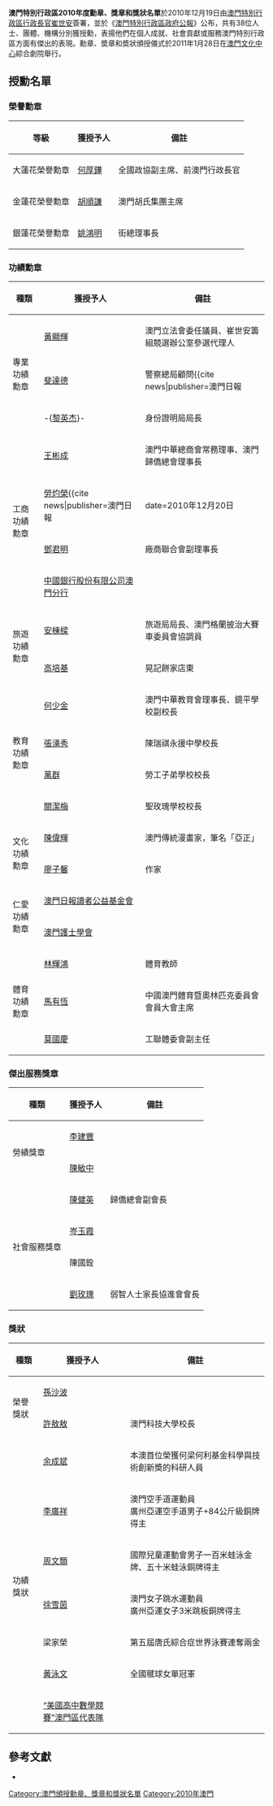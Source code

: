 '''澳門特別行政區2010年度勳章、獎章和獎狀名單'''於2010年12月19日由[[澳門特別行政區行政長官|澳門特別行政區行政長官]][[崔世安|崔世安]]簽署，並於《[[澳門特別行政區政府公報|澳門特別行政區政府公報]]》公布，共有38位人士、團體、機構分別獲授勳，表揚他們在個人成就、社會貢獻或服務澳門特別行政區方面有傑出的表現。勳章、奬章和奬狀頒授儀式於2011年1月28日在[[澳門文化中心|澳門文化中心]]綜合劇院舉行。

==授勳名單==
===榮譽勳章===
{| class="wikitable sortable" 
|-
! 等級  || 獲授予人 || 備註
|-
| 大蓮花榮譽勳章 || [[何厚鏵|何厚鏵]] || 全國政協副主席、前澳門行政長官
|-
| 金蓮花榮譽勳章 || [[胡順謙|胡順謙]] || 澳門胡氏集團主席
|-
| 銀蓮花榮譽勳章 || [[姚鴻明|姚鴻明]] || 街總理事長
|}

===功績勳章===
{| class="wikitable sortable" 
|-
! 種類 || 獲授予人 || 備註
|-
| rowspan="3" | 專業功績勳章 || [[黃顯輝|黃顯輝]] || 澳門立法會委任議員、崔世安籌組競選辦公室參選代理人
|-
| [[斐達德|斐達德]] || 警察總局顧問<ref name="">{{cite news|publisher=澳門日報
|date=2010年12月20日
|title=卅八個人團體獲授勳　何厚鏵獲大蓮花勳章稱榮譽屬全體澳人
|pages=B01
}}</ref>
|-
| -{[[黎英杰|黎英杰]]}- || 身份證明局局長
|-
| rowspan="4" | 工商功績勳章 || [[王彬成|王彬成]] || 澳門中華總商會常務理事、澳門歸僑總會理事長
|-
| [[勞灼榮|勞灼榮]]<ref name="opinion">{{cite news|publisher=澳門日報
|date=2010年12月20日
|title=受勳人士：榮譽歸集體
|pages=B07
}}</ref> || 中小企業主
|-
| [[鄧君明|鄧君明]] || 廠商聯合會副理事長
|-
| [[中國銀行股份有限公司澳門分行|中國銀行股份有限公司澳門分行]]
|-
| rowspan="2" | 旅遊功績勳章 || [[安棟樑|安棟樑]] || 旅遊局局長、澳門格蘭披治大賽車委員會協調員
|-
| [[高培基|高培基]] || 晃記餅家店東
|-
| rowspan="4" | 教育功績勳章 || [[何少金|何少金]] || 澳門中華教育會理事長、鏡平學校副校長
|-
| [[張湧秀|張湧秀]] || 陳瑞祺永援中學校長
|-
| [[萬群|萬群]] || 勞工子弟學校校長
|-
| [[關潔梅|關潔梅]] || 聖玫瑰學校校長
|-
| rowspan="2" | 文化功績勳章 || [[陳偉輝|陳偉輝]] || 澳門傳統漫畫家，筆名「亞正」
|-
| [[廖子馨|廖子馨]] || 作家
|-
| rowspan="2" | 仁愛功績勳章 || [[澳門日報讀者公益基金會|澳門日報讀者公益基金會]]
|-
| [[澳門護士學會|澳門護士學會]]
|-
| rowspan="3" | 體育功績勳章 || [[林輝鴻|林輝鴻]] || 體育教師
|-
| [[馬有恆|馬有恆]] || 中國澳門體育暨奧林匹克委員會會員大會主席
|-
| [[莫國慶|莫國慶]] ||  工聯體委會副主任
|}

===傑出服務獎章===
{| class="wikitable sortable" 
|-
! 種類 || 獲授予人 || 備註
|-
| rowspan="2" | 勞績獎章 || [[李建豐|李建豐]]
|-
| [[陳敏中|陳敏中]]
|-
| rowspan="4" | 社會服務獎章 || [[陳健英|陳健英]] || 歸僑總會副會長
|-
| [[岑玉霞|岑玉霞]] ||
|-
| 陳國銓 ||
|-
| [[劉玫瑰|劉玫瑰]] || 弱智人士家長協進會會長
|}

===獎狀===
{| class="wikitable sortable" 
|-
! 種類 || 獲授予人 || 備註
|-
| rowspan="2" | 榮譽獎狀 || [[孫沙波|孫沙波]] ||
|-
| [[許敖敖|許敖敖]] || 澳門科技大學校長
|-
| rowspan="7" | 功績獎狀 || [[余成斌|余成斌]] || 本澳首位榮獲何梁何利基金科學與技術創新奬的科研人員
|-
| [[李廣祥|李廣祥]] || 澳門空手道運動員<br>廣州亞運空手道男子+84公斤級銅牌得主
|-
| [[周文顥|周文顥]] || 國際兒童運動會男子一百米蛙泳金牌、五十米蛙泳銅牌得主
|-
| [[徐雪茵|徐雪茵]] || 澳門女子跳水運動員<br>廣州亞運女子3米跳板銅牌得主
|-
| 梁家榮 || 第五屆唐氏綜合症世界泳賽連奪兩金
|-
| [[黃泳文|黃泳文]] || 全國毽球女單冠軍
|-
| [[“美國高中數學競賽”澳門區代表隊|“美國高中數學競賽”澳門區代表隊]]
|}

==參考文獻==
<div class="references-small">
<references></references>
* {{zh-hant}}{{cite news |publisher=澳門新聞局 |date=2010年12月19日 21:30 (UTC+8) |title=特區政府公佈獲頒授勳章、獎章和獎狀者名單 |url=http://www.gcs.gov.mo/showNews.php?PageLang=C&DataUcn=49943&Member=0 |accessdate=2010年12月19日 |archive-date=2019年12月17日 |archive-url=https://web.archive.org/web/20191217192134/http://www.gcs.gov.mo/showNews.php?PageLang=C&DataUcn=49943&Member=0 |dead-url=no }}
</div>

{{澳門勳章、獎章和獎狀制度}}

[[Category:澳門頒授勳章、獎章和獎狀名單|Category:澳門頒授勳章、獎章和獎狀名單]]
[[Category:2010年澳門|Category:2010年澳門]]